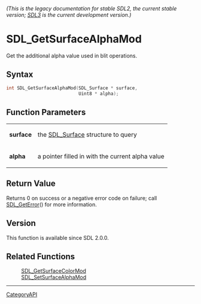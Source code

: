 ====== (This is the legacy documentation for stable SDL2, the current stable version; [https://wiki.libsdl.org/SDL3/ SDL3] is the current development version.) ======
= SDL_GetSurfaceAlphaMod =

Get the additional alpha value used in blit operations.

== Syntax ==

<syntaxhighlight lang='c'>
int SDL_GetSurfaceAlphaMod(SDL_Surface * surface,
                           Uint8 * alpha);
</syntaxhighlight>

== Function Parameters ==

{|
|'''surface'''
|the [[SDL_Surface]] structure to query
|-
|'''alpha'''
|a pointer filled in with the current alpha value
|}

== Return Value ==

Returns 0 on success or a negative error code on failure; call
[[SDL_GetError]]() for more information.

== Version ==

This function is available since SDL 2.0.0.

== Related Functions ==

:[[SDL_GetSurfaceColorMod]]
:[[SDL_SetSurfaceAlphaMod]]

----
[[CategoryAPI]]


